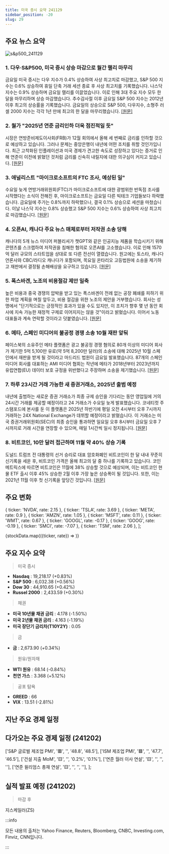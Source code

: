 ```yaml
---
title: 미국 증시 요약 241129
sidebar_position: -20
slug: 29
---
```


## 주요 뉴스 요약

![s&p500_241129](/map/241129.png)

### 1. **다우·S&P500, 미국 증시 상승 마감으로 월간 랠리 마무리**

금요일 미국 증시는 다우 지수가 0.4% 상승하여 사상 최고치로 마감했고, S&P 500 지수는 0.6% 상승하여 휴일 단축 거래 세션 종료 후 사상 최고치를 기록했습니다. 나스닥 지수는 0.9% 상승하며 금요일 랠리를 이끌었습니다. 이로 인해 3대 주요 지수 모두 한 달을 마무리하며 상승 마감했습니다. 추수감사절 이후 금요일 S&P 500 지수는 2012년 이후 최고의 상승률을 기록했습니다. 금요일의 상승으로 S&P 500, 다우지수, 소형주 러셀 2000 지수는 각각 1년 만에 최고의 한 달을 마무리했습니다. [[원문]](https://finance.yahoo.com/news/live/stock-market-today-dow-sp-500-close-at-record-highs-to-cap-winning-month-for-us-stocks-180252618.html)

### 2. **월가 "2025년 연준 금리인하 더욱 점진적일 듯"**

시장은 연방준비제도이사회(FRB)가 12월 회의에서 올해 세 번째로 금리를 인하할 것으로 예상하고 있습니다. 그러나 문제는 중앙은행이 내년에 어떤 조치를 취할 것인가입니다. 최근 고착화된 인플레이션과 미국 경제가 견고한 속도로 성장하고 있다는 증거로 인해 연준이 이전에 밝혔던 것처럼 금리를 신속히 내릴지에 대한 의구심이 커지고 있습니다. [[원문]](https://finance.yahoo.com/news/wall-street-sees-slower-pace-of-fed-rate-cuts-in-2025-100030857.html)

### 3. **애널리스트 "마이크로소프트의 FTC 조사, 예상된 일"**

수요일 늦게 연방거래위원회(FTC)가 마이크로소프트에 대한 광범위한 반독점 조사를 시작했다는 소식이 전해진 후, 마이크로소프트는 금요일 다른 빅테크 기업들보다 하락했습니다. 금요일에 주가는 0.8%까지 하락했으나, 결국 0.1% 상승으로 세션을 마쳤습니다. 이날 나스닥 지수는 0.8% 상승했고 S&P 500 지수는 0.6% 상승하여 사상 최고치로 마감했습니다. [[원문]](https://finance.yahoo.com/news/microsoft-ftc-probe-not-a-complete-shocker-analyst-says-153516617.html)

### 4. **오픈AI, 캐나다 주요 뉴스 매체로부터 저작권 소송 당해**

캐나다의 5개 뉴스 미디어 퍼블리셔가 챗GPT와 같은 인공지능 제품을 학습시키기 위해 콘텐츠를 스크랩하여 저작권을 침해한 혐의로 오픈AI를 고소했습니다. 이로 인해 1570억 달러 규모의 스타트업을 상대로 또 다른 전선이 열렸습니다. 원고에는 토스타, 캐나다 언론사와 CBC/라디오 캐나다가 포함되며, 목요일 온타리오 고등법원에 소송을 제기하고 재판에서 결정될 손해배상을 요구하고 있습니다. [[원문]](https://www.bloomberg.com/news/articles/2024-11-29/openai-sued-by-top-canadian-news-publishers-for-copyright-breach)

### 5. **폭스바겐, 노조의 비용절감 제안 일축**

높은 비용과 중국 경쟁의 압박을 받고 있는 폭스바겐이 전례 없는 공장 폐쇄를 피하기 위한 파업 계획을 며칠 앞두고, 비용 절감을 위한 노조의 제안을 거부했습니다. 회사는 성명에서 "단기적으로는 긍정적인 효과가 있을 수도 있지만, 이 조치가 향후 몇 년 동안 회사에 지속 가능한 재정적 구제로 이어지지는 않을 것"이라고 밝혔습니다. 이어서 노동 대표들과 계속 연락할 것이라고 덧붙였습니다. [[원문]](https://www.reuters.com/technology/meta-faces-trial-october-unfair-competition-case-lodged-by-spanish-media-2024-11-29/)

### 6. **메타, 스페인 미디어의 불공정 경쟁 소송 10월 재판 앞둬**

페이스북의 소유주인 메타 플랫폼은 광고 불공정 경쟁 혐의로 80개 이상의 미디어 회사가 제기한 5억 5,100만 유로(약 5억 8,200만 달러)의 소송에 대해 2025년 10월 스페인에서 재판을 받게 될 것이라고 마드리드 법원이 금요일 발표했습니다. 87개의 스페인 미디어 회사를 대표하는 AMI 미디어 협회는 작년에 메타가 2018년부터 2023년까지 유럽연합(EU) 데이터 보호 규정을 위반했다고 주장하며 소송을 제기했습니다. [[원문]](https://www.reuters.com/business/autos-transportation/volkswagen-brushes-off-unions-cost-savings-proposals-2024-11-29/)

### 7. **하루 23시간 거래 가능한 새 증권거래소, 2025년 출범 예정**

내년에 출범하는 새로운 증권 거래소가 최종 규제 승인을 기다리는 동안 영업일에 거의 24시간 거래를 제공할 예정이라고 24 거래소가 수요일 늦게 발표했습니다. 코네티컷 주 스탬포드에 본사를 둔 이 플랫폼은 2025년 하반기에 평일 오전 4시부터 오후 7시까지 거래하는 24X National Exchange가 데뷔할 예정이라고 밝혔습니다. 이 거래소는 미국 증권거래위원회(SEC)의 최종 승인을 통과하면 일요일 오후 8시부터 금요일 오후 7시까지로 거래 시간을 연장할 수 있으며, 매일 1시간씩 일시 정지됩니다. [[원문]](https://www.cnbc.com/2024/11/29/new-stock-exchange-aiming-to-offer-23-hour-trading-set-to-launch-in-2025.html)

### 8. **비트코인, 10만 달러 접근하며 11월 약 40% 상승 기록**

도널드 트럼프 전 대통령의 선거 승리로 대표 암호화폐인 비트코인이 한 달 내내 꾸준히 신기록을 세운 후, 비트코인 가격은 올해 최고의 달 중 하나를 기록하고 있습니다. 코인 메트릭스에 따르면 비트코인은 11월에 38% 상승할 것으로 예상되며, 이는 비트코인 현물 ETF 출시 이후 45% 상승한 2월 이후 가장 높은 상승폭이 될 것입니다. 또한, 이는 2021년 11월 이후 첫 신기록을 앞당긴 것입니다. [[원문]](https://www.cnbc.com/2024/11/29/bitcoin-heads-for-nearly-40percent-november-gain-as-it-edges-closer-toward-100000.html)

## 주요 변화

  { ticker: 'NVDA', rate: 2.15 },
  { ticker: 'TSLA', rate: 3.69 },
  { ticker: 'META', rate: 0.9 },
  { ticker: 'AMZN', rate: 1.05 },
  { ticker: 'MSFT', rate: 0.11 },
  { ticker: 'WMT', rate: 0.67 },
  { ticker: 'GOOGL', rate: -0.17 },
  { ticker: 'GOOG', rate: -0.19 },
  { ticker: 'SMCI', rate: -7.07 },
  { ticker: 'TSM', rate: 2.06 },
];

{stockData.map(({ticker, rate}) => <StockCardMini key={ticker} ticker={ticker} rate={rate}></StockCardMini>)}

## 주요 지수 요약

> 미국 증시

- **Nasdaq** : 19,218.17 (+0.83%)
- **S&P 500** : 6,032.38 (+0.56%)
- **Dow 30** : 44,910.65 (+0.42%)
- **Russel 2000** : 2,433.59 (+0.30%)

> 채권

- **미국 10년물 채권 금리** : 4.178 (-1.50%)
- **미국 2년물 채권 금리** : 4.163 (-1.19%)
- **미국 장단기 금리차(T10Y2Y)** : 0.05

> 금

- **금** : 2,673.90 (+0.34%)

> 원유/원자재

- **WTI 원유** : 68.14 (-0.84%)
- **천연 가스** : 3.368 (+5.12%)

> 공포 탐욕

- **GREED** : 66
- **VIX** : 13.51 (-2.81%)

## 지난 주요 경제 일정


<EconomicCalendar data={eventsData} />

## 다가오는 주요 경제 일정 (241202)

  ['S&P 글로벌 제조업 PMI', '🟥', '', '48.8', '48.5'],
  ['ISM 제조업 PMI', '🟥', '', '47.7', '46.5'],
  ['건설 지출 MoM', '🟨', '', '0.2%', '0.1%'],
  ['연준 월러 이사 연설', '🟨', '', '', ''],
  ['연준 윌리엄스 총재 연설', '🟨', '', '', ''],
];

<EconomicCalendar data={nextEventsData} />

## 실적 발표 예정 (241202)

> 마감 후

지스케일러(ZS)

:::info

모든 내용의 출처는 Yahoo Finance, Reuters, Bloomberg, CNBC, Investing.com, Finviz, CNN입니다.

:::
